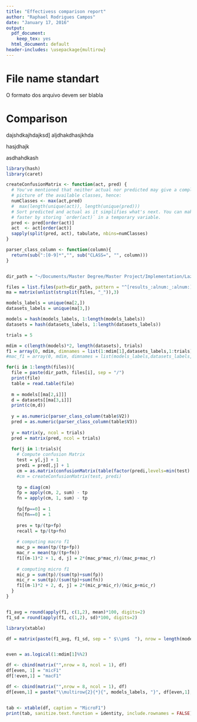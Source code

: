 ```yaml
---
title: "Effectivess comparison report"
author: "Raphael Rodrigues Campos"
date: "January 17, 2016"
output:
  pdf_document:
    keep_tex: yes
  html_document: default
header-includes: \usepackage{multirow}
---
```


# File name standart
O formato dos arquivo devem ser blabla

# Comparison

dajshdkajhdajksd]
aljdhakdhasjkhda

hasjdhajk

asdhahdkash

```r
library(hash)
library(caret)

createConfusionMatrix <- function(act, pred) {
  # You've mentioned that neither actual nor predicted may give a complete
  # picture of the available classes, hence:
  numClasses <- max(act,pred)
  #  max(length(unique(act)), length(unique(pred)))
  # Sort predicted and actual as it simplifies what's next. You can make this
  # faster by storing `order(act)` in a temporary variable.
  pred <- pred[order(act)]
  act  <- act[order(act)]
  sapply(split(pred, act), tabulate, nbins=numClasses)
}

parser_class_column <- function(column){
  return(sub(":[0-9]*","", sub("CLASS=", "", column)))
}


dir_path = "~/Documents/Master Degree/Master Project/Implementation/LazyNN_RF/release/results/results"

files = list.files(path=dir_path, pattern = "^[results_:alnum:_:alnum:]")
ma = matrix(unlist(strsplit(files, "_")),3)

models_labels = unique(ma[2,])
datasets_labels = unique(ma[3,])

models = hash(models_labels, 1:length(models_labels))
datasets = hash(datasets_labels, 1:length(datasets_labels))

trials = 5

mdim = c(length(models)*2, length(datasets), trials)
f1 = array(0, mdim, dimnames = list(1:mdim[1],datasets_labels,1:trials))
#mac_f1 = array(0, mdim, dimnames = list(models_labels,datasets_labels,1:trials))

for(i in 1:length(files)){
  file = paste(dir_path, files[i], sep = "/")
  print(file)
  table = read.table(file)
  
  m = models[[ma[2,i]]]
  d = datasets[[ma[3,i]]]
  print(c(m,d))
  
  y = as.numeric(parser_class_column(table$V2))
  pred = as.numeric(parser_class_column(table$V3))
  
  y = matrix(y, ncol = trials)
  pred = matrix(pred, ncol = trials)
  
  for(j in 1:trials){
    # Compute confusion Matrix
    test = y[,j] + 1
    predi = pred[,j] + 1
    cm = as.matrix(confusionMatrix(table(factor(predi,levels=min(test):max(test)),factor(test,levels=min(test):max(test)))))
    #cm = createConfusionMatrix(test, predi)
    
    tp = diag(cm)
    fp = apply(cm, 2, sum) - tp
    fn = apply(cm, 1, sum) - tp
    
    fp[fp==0] = 1
    fn[fn==0] = 1
    
    pres = tp/(tp+fp) 
    recall = tp/(tp+fn) 
  
    # computing macro f1  
    mac_p = mean(tp/(tp+fp))  
    mac_r = mean(tp/(tp+fn))  
    f1[(m-1)*2 + 1, d, j] = 2*(mac_p*mac_r)/(mac_p+mac_r)
    
    # computing micro f1
    mic_p = sum(tp)/(sum(tp)+sum(fp))
    mic_r = sum(tp)/(sum(tp)+sum(fn))
    f1[(m-1)*2 + 2, d, j] = 2*(mic_p*mic_r)/(mic_p+mic_r)  
  }
}


f1_avg = round(apply(f1, c(1,2), mean)*100, digits=2)
f1_sd = round(apply(f1, c(1,2), sd)*100, digits=2)

```

```r
library(xtable)

df = matrix(paste(f1_avg, f1_sd, sep = " $\\pm$  "), nrow = length(models_labels)*2, ncol = length(datasets_labels), dimnames = list(1:mdim[1], datasets_labels))


even = as.logical(1:mdim[1]%%2)

df <- cbind(matrix("",nrow = 8, ncol = 1), df)
df[even, 1] = "micF1"
df[!even,1] = "macF1"

df <- cbind(matrix("",nrow = 8, ncol = 1), df)
df[even,1] = paste("\\multirow{2}{*}{", models_labels, "}", df[even,1], sep="")


tab <- xtable(df, caption = "MicroF1")
print(tab, sanitize.text.function = identity, include.rownames = FALSE)

```